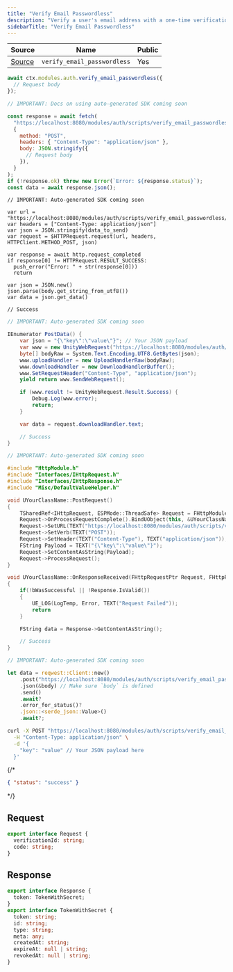```yaml
---
title: "Verify Email Passwordless"
description: "Verify a user's email address with a one-time verification code."
sidebarTitle: "Verify Email Passwordless"
---
```


| Source                                                                                                      | Name       | Public     |
| ----------------------------------------------------------------------------------------------------------- | ---------- | ---------- |
| [Source](https://github.com/rivet-gg/opengb-registry/tree/main/modules/auth/scripts/verify_email_passwordless.ts) | `verify_email_passwordless` | Yes |

<RequestExample>

```typescript OpenGB
await ctx.modules.auth.verify_email_passwordless({
  // Request body
});
```

```javascript JavaScript
// IMPORTANT: Docs on using auto-generated SDK coming soon

const response = await fetch(
  "https://localhost:8080/modules/auth/scripts/verify_email_passwordless/call",
  {
    method: "POST",
    headers: { "Content-Type": "application/json" },
    body: JSON.stringify({
      // Request body
    }),
  }
);
if (!response.ok) throw new Error(`Error: ${response.status}`);
const data = await response.json();
```

```gdscript Godot
// IMPORTANT: Auto-generated SDK coming soon

var url = "https://localhost:8080/modules/auth/scripts/verify_email_passwordless/call"
var headers = ["Content-Type: application/json"]
var json = JSON.stringify(data_to_send)
var request = $HTTPRequest.request(url, headers, HTTPClient.METHOD_POST, json)

var response = await http.request_completed
if response[0] != HTTPRequest.RESULT_SUCCESS:
  push_error("Error: " + str(response[0]))
  return

var json = JSON.new()
json.parse(body.get_string_from_utf8())
var data = json.get_data()

// Success
```

```csharp Unity
// IMPORTANT: Auto-generated SDK coming soon

IEnumerator PostData() {
    var json = "{\"key\":\"value\"}"; // Your JSON payload
    var www = new UnityWebRequest("https://localhost:8080/modules/auth/scripts/verify_email_passwordless/call", "POST");
    byte[] bodyRaw = System.Text.Encoding.UTF8.GetBytes(json);
    www.uploadHandler = new UploadHandlerRaw(bodyRaw);
    www.downloadHandler = new DownloadHandlerBuffer();
    www.SetRequestHeader("Content-Type", "application/json");
    yield return www.SendWebRequest();

    if (www.result != UnityWebRequest.Result.Success) {
        Debug.Log(www.error);
        return;
    }

    var data = request.downloadHandler.text;

    // Success
}

```

```cpp Unreal Engine
// IMPORTANT: Auto-generated SDK coming soon

#include "HttpModule.h"
#include "Interfaces/IHttpRequest.h"
#include "Interfaces/IHttpResponse.h"
#include "Misc/DefaultValueHelper.h"

void UYourClassName::PostRequest()
{
    TSharedRef<IHttpRequest, ESPMode::ThreadSafe> Request = FHttpModule::Get().CreateRequest();
    Request->OnProcessRequestComplete().BindUObject(this, &UYourClassName::OnResponseReceived);
    Request->SetURL(TEXT("https://localhost:8080/modules/auth/scripts/verify_email_passwordless/call"));
    Request->SetVerb(TEXT("POST"));
    Request->SetHeader(TEXT("Content-Type"), TEXT("application/json"));
    FString Payload = TEXT("{\"key\":\"value\"}");
    Request->SetContentAsString(Payload);
    Request->ProcessRequest();
}

void UYourClassName::OnResponseReceived(FHttpRequestPtr Request, FHttpResponsePtr Response, bool bWasSuccessful)
{
    if(!bWasSuccessful || !Response.IsValid())
    {
        UE_LOG(LogTemp, Error, TEXT("Request Failed"));
        return
    }

    FString data = Response->GetContentAsString();

    // Success
}
```

```rust Rust
// IMPORTANT: Auto-generated SDK coming soon

let data = reqwest::Client::new()
    .post("https://localhost:8080/modules/auth/scripts/verify_email_passwordless/call")
    .json(&body) // Make sure `body` is defined
    .send()
    .await?
    .error_for_status()?
    .json::<serde_json::Value>()
    .await?;
```

```bash curl
curl -X POST "https://localhost:8080/modules/auth/scripts/verify_email_passwordless/call" \
  -H "Content-Type: application/json" \
  -d '{
    "key": "value" // Your JSON payload here
  }'
```

</RequestExample>

{/* <ResponseExample>

```json Response
{ "status": "success" }
```

</ResponseExample> */}

## Request

```typescript
export interface Request {
  verificationId: string;
  code: string;
}
```

## Response

```typescript
export interface Response {
  token: TokenWithSecret;
}
export interface TokenWithSecret {
  token: string;
  id: string;
  type: string;
  meta: any;
  createdAt: string;
  expireAt: null | string;
  revokedAt: null | string;
}
```
